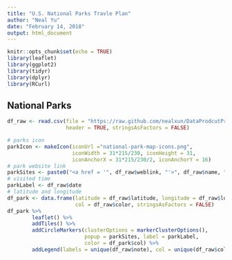 ---
title: "U.S. National Parks Travle Plan"
author: "Neal Yu"
date: "February 14, 2018"
output: html_document
---

```{r setup, include=FALSE}
knitr::opts_chunk$set(echo = TRUE)
library(leaflet)
library(ggplot2)
library(tidyr)
library(dplyr)
library(RCurl)
```

## National Parks

```{r read and process data, include=FALSE}
df_raw <- read.csv(file = "https://raw.github.com/nealxun/DataProdcutProject_Leaflet/gh-pages/national_parks.csv", 
                   header = TRUE, stringsAsFactors = FALSE)

```

```{r maps, echo = FALSE, warning=FALSE, message=FALSE}
# parks icon
parkIcon <- makeIcon(iconUrl ="national-park-map-icons.png",
                     iconWidth = 31*215/230, iconHeight = 31,
                     iconAnchorX = 31*215/230/2, iconAnchorY = 16)
# park website link
parkSites <- paste0("<a href = '", df_raw$weblink, "'>", df_raw$name, "</a>")
# visited time
parkLabel <- df_raw$date
# latitude and longitude
df_park <- data.frame(latitude = df_raw$latitude, longitude = df_raw$longitude, 
                      col = df_raw$color, stringsAsFactors = FALSE)
df_park %>% 
        leaflet() %>%
        addTiles() %>%
        addCircleMarkers(clusterOptions = markerClusterOptions(), 
                         popup = parkSites, label = parkLabel, 
                         color = df_park$col) %>%
        addLegend(labels = unique(df_raw$note), col = unique(df_raw$color))
```
